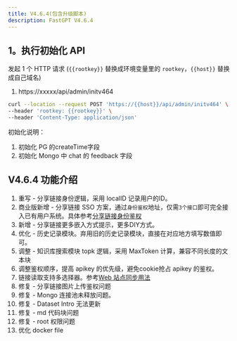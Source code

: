 ```yaml
---
title: V4.6.4(包含升级脚本)
description: FastGPT V4.6.4
---
```


## 1。执行初始化 API

发起 1 个 HTTP 请求 (`{{rootkey}}` 替换成环境变量里的 `rootkey`，`{{host}}` 替换成自己域名)

1. https://xxxxx/api/admin/initv464

```bash
curl --location --request POST 'https://{{host}}/api/admin/initv464' \
--header 'rootkey: {{rootkey}}' \
--header 'Content-Type: application/json'
```

初始化说明：
1. 初始化 PG 的createTime字段
2. 初始化 Mongo 中 chat 的 feedback 字段


## V4.6.4 功能介绍

1. 重写 - 分享链接身份逻辑，采用 localID 记录用户的ID。
2. 商业版新增 - 分享链接 SSO 方案，通过`身份鉴权`地址，仅需`3个接口`即可完全接入已有用户系统。具体参考[分享链接身份鉴权](/docs/development/openapi/share/)
3. 新增 - 分享链接更多嵌入方式提示，更多DIY方式。
4. 优化 - 历史记录模块。弃用旧的历史记录模块，直接在对应地方填写数值即可。
5. 调整 - 知识库搜索模块 topk 逻辑，采用 MaxToken 计算，兼容不同长度的文本块
6. 调整鉴权顺序，提高 apikey 的优先级，避免cookie抢占 apikey 的鉴权。
7. 链接读取支持多选择器。参考[Web 站点同步用法](/docs/introduction/guide/knowledge_base/websync/)
8. 修复 - 分享链接图片上传鉴权问题
9. 修复 - Mongo 连接池未释放问题。
10. 修复 - Dataset Intro 无法更新
11. 修复 - md 代码块问题
12. 修复 - root 权限问题
13. 优化 docker file  



